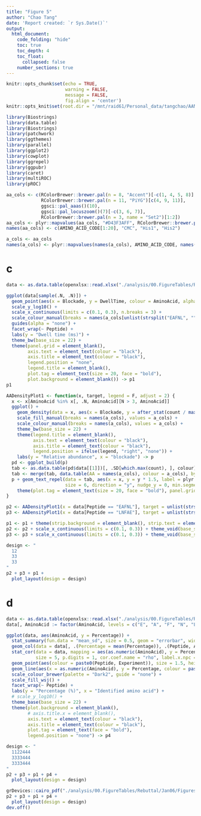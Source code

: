 ```yaml
---
title: "Figure 5"
author: "Chao Tang"
date: 'Report created: `r Sys.Date()`'
output: 
  html_document: 
    code_folding: "hide"
    toc: true
    toc_depth: 4
    toc_float: 
      collapsed: false
    number_sections: true
---
```


```r
knitr::opts_chunk$set(echo = TRUE, 
                      warning = FALSE, 
                      message = FALSE, 
                      fig.align = 'center')
knitr::opts_knit$set(root.dir = "/mnt/raid61/Personal_data/tangchao/AANanopore")
```

```r
library(Biostrings)
library(data.table)
library(Biostrings)
library(patchwork)
library(ggthemes)
library(parallel)
library(ggplot2)
library(cowplot)
library(ggrepel)
library(ggpubr)
library(caret)
library(multiROC)
library(pROC)
```

```r
aa_cols <- c(RColorBrewer::brewer.pal(n = 8, "Accent")[-c(1, 4, 5, 8)], 
             RColorBrewer::brewer.pal(n = 11, "PiYG")[c(4, 9, 11)], 
             ggsci::pal_aaas()(10), 
             ggsci::pal_locuszoom()(7)[-c(3, 6, 7)], 
             RColorBrewer::brewer.pal(n = 3, name = "Set2")[1:2])
aa_cols <- plyr::mapvalues(aa_cols, "#D43F3AFF", RColorBrewer::brewer.pal(n = 8, name = "BrBG")[1])
names(aa_cols) <- c(AMINO_ACID_CODE[1:20], "CMC", "His1", "His2")

a_cols <- aa_cols
names(a_cols) <- plyr::mapvalues(names(a_cols), AMINO_ACID_CODE, names(AMINO_ACID_CODE))
```

# c

```r
data <- as.data.table(openxlsx::read.xlsx("./analysis/00.FigureTables/Rebuttal/Jan06/Figures/Data/Fig5C.xlsx"))
```

```r
ggplot(data[sample(.N, .N)]) + 
  geom_point(aes(x = Blockade, y = DwellTime, colour = AminoAcid, alpha = Density), size = 1) + 
  scale_y_log10() + 
  scale_x_continuous(limits = c(0.1, 0.3), n.breaks = 3) + 
  scale_colour_manual(breaks = names(a_cols[unlist(strsplit("EAFNL", ""))]), values = a_cols[unlist(strsplit("EAFNL", ""))], guide = guide_legend(override.aes = list(size = 2))) + 
  guides(alpha = "none") + 
  facet_wrap(~ Peptide) + 
  labs(y = "Dwell time (ms)") + 
  theme_bw(base_size = 22) + 
  theme(panel.grid = element_blank(), 
        axis.text = element_text(colour = "black"), 
        axis.title = element_text(colour = "black"), 
        legend.position = "none",
        legend.title = element_blank(), 
        plot.tag = element_text(size = 20, face = "bold"), 
        plot.background = element_blank()) -> p1
p1
```

```r
AADensityPlot1 <- function(x, target, legend = F, adjust = 2) {
  x <- x[AminoAcid %in% x[, .N, AminoAcid][N > 3, AminoAcid]]
  ggplot() +
    geom_density(data = x, aes(x = Blockade, y = after_stat(count / max(count)), fill = AminoAcid, colour = AminoAcid), adjust = adjust, alpha = 0.5) + 
    scale_fill_manual(breaks = names(a_cols), values = a_cols) + 
    scale_colour_manual(breaks = names(a_cols), values = a_cols) + 
    theme_bw(base_size = 22) + 
    theme(legend.title = element_blank(), 
          axis.text = element_text(colour = "black"), 
          axis.title = element_text(colour = "black"), 
          legend.position = ifelse(legend, "right", "none")) + 
    labs(y = "Relative abundance", x = "blockade") -> p
  pd <- ggplot_build(p)
  tab <- as.data.table(pd$data[[1]])[, .SD[which.max(count), ], colour][order(count, decreasing = T), ][colour %in% a_cols[target]]
  tab <- merge(tab, data.table(AA = names(a_cols), colour = a_cols), by = "colour")
  p + geom_text_repel(data = tab, aes(x = x, y = y * 1.5, label = plyr::mapvalues(AA, AMINO_ACID_CODE, names(AMINO_ACID_CODE)), colour = AA), 
                      size = 6, direction = "y", nudge_y = 0, min.segment.length = unit(100, "cm")) + 
    theme(plot.tag = element_text(size = 20, face = "bold"), panel.grid = element_blank())
}

p2 <- AADensityPlot1(x = data[Peptide == "EAFNL"], target = unlist(strsplit("EAFNL", ""))) + facet_wrap(~"EAFNL")
p3 <- AADensityPlot1(x = data[Peptide == "LNFAE"], target = unlist(strsplit("EAFNL", ""))) + facet_wrap(~"LNFAE")
```

```r
p1 <- p1 + theme(strip.background = element_blank(), strip.text = element_blank(), plot.margin = unit(c(0, 1, 1, 1), "line"))
p2 <- p2 + scale_x_continuous(limits = c(0.1, 0.3)) + theme_void(base_size = 22) + theme(legend.position = "none", plot.margin = unit(c(0, 0, 0, 0), "line"), plot.tag = element_text(face = "bold"))
p3 <- p3 + scale_x_continuous(limits = c(0.1, 0.3)) + theme_void(base_size = 22) + theme(legend.position = "none", plot.margin = unit(c(0, 0, 0, 1), "line"))
```


```r
design <- "
  12
  33
  33
"
p2 + p3 + p1 + 
  plot_layout(design = design)
```



# d

```r
data <- as.data.table(openxlsx::read.xlsx("./analysis/00.FigureTables/Rebuttal/Jan06/Figures/Data/Fig5D.xlsx"))
data[, AminoAcid := factor(AminoAcid, levels = c("E", "A", "F", "N", "L"))]
```

```r
ggplot(data, aes(AminoAcid, y = Percentage)) + 
  stat_summary(fun.data = "mean_sd", size = 0.5, geom = "errorbar", width = .12) + 
  geom_col(data = data[, .(Percentage = mean(Percentage)), .(Peptide, AminoAcid)], aes(AminoAcid, y = Percentage, fill = Peptide), alpha = 0.5) + 
  stat_cor(data = data, mapping = aes(as.numeric(AminoAcid), y = Percentage), method = "spearman", 
           size = 5, p.digits = 1, cor.coef.name = "rho", label.x.npc = 0.15, label.y.npc = 1) + 
  geom_point(aes(colour = paste0(Peptide, Experiment)), size = 1.5, height = 0) +
  geom_line(aes(x = as.numeric(AminoAcid), y = Percentage, colour = paste0(Peptide, Experiment))) + 
  scale_colour_brewer(palette = "Dark2", guide = "none") + 
  scale_fill_wsj() + 
  facet_wrap(~ Peptide) + 
  labs(y = "Percentage (%)", x = "Identified amino acid") + 
  # scale_y_log10() + 
  theme_base(base_size = 22) + 
  theme(plot.background = element_blank(), 
        # axis.title.x = element_blank(), 
        axis.text = element_text(colour = "black"), 
        axis.title = element_text(colour = "black"), 
        plot.tag = element_text(face = "bold"), 
        legend.position = "none") -> p4
```

```r
design <- "
  1122444
  3333444
  3333444
"
p2 + p3 + p1 + p4 + 
  plot_layout(design = design)
```


```r
grDevices::cairo_pdf("./analysis/00.FigureTables/Rebuttal/Jan06/Figures/Figure/Fig5.pdf", width = 15, height = 4)
p2 + p3 + p1 + p4 + 
  plot_layout(design = design)
dev.off()
```
